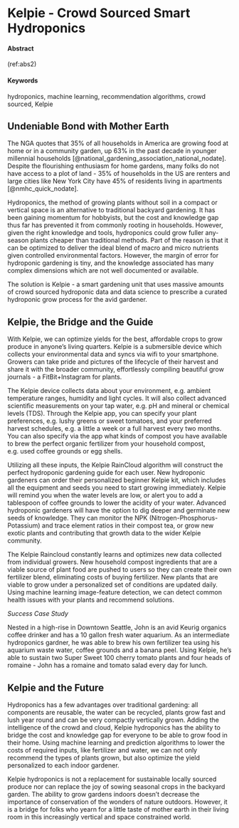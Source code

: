 # Kelpie - Crowd Sourced Smart Hydroponics {#SmartHydro-Kelpie}

#### Abstract {-}

(ref:abs2)

#### Keywords {-}

hydroponics, machine learning, recommendation algorithms, crowd sourced, Kelpie


## Undeniable Bond with Mother Earth

The NGA quotes that 35% of all households in America are growing food at home or in a community garden, up 63% in the past decade in younger millennial households [@national_gardening_association_national_nodate].  Despite the flourishing enthusiasm for home gardens, many folks do not have access to a plot of land - 35% of households in the US are renters and large cities like New York City have 45% of residents living in apartments [@nmhc_quick_nodate].

Hydroponics, the method of growing plants without soil in a compact or vertical space is an alternative to traditional backyard gardening. It has been gaining momentum for hobbyists, but the cost and knowledge gap thus far has prevented it from commonly rooting in households. However, given the right knowledge and tools, hydroponics could grow fuller any-season plants cheaper than traditional methods. Part of the reason is that it can be optimized to deliver the ideal blend of macro and micro nutrients given controlled environmental factors. However, the margin of error for hydroponic gardening is tiny, and the knowledge associated has many complex dimensions which are not well documented or available. 

The solution is Kelpie - a smart gardening unit that uses massive amounts of crowd sourced hydroponic data and data science to prescribe a curated hydroponic grow process for the avid gardener. 

## Kelpie, the Bridge and the Guide

With Kelpie, we can optimize yields for the best, affordable crops to grow produce in anyone's living quarters. Kelpie is a submersible device which collects your environmental data and syncs via wifi to your smartphone. Growers can take pride and pictures of the lifecycle of their harvest and share it with the broader community, effortlessly compiling beautiful grow journals - a FitBit+Instagram for plants.

The Kelpie device collects data about your environment, e.g. ambient temperature ranges, humidity and light cycles. It will also collect advanced scientific measurements on your tap water, e.g. pH and mineral or chemical levels (TDS). Through the Kelpie app, you can specify your plant preferences, e.g. lushy greens or sweet tomatoes, and your preferred harvest schedules, e.g. a little a week or a full harvest every two months. You can also specify via the app what kinds of compost you have available to brew the perfect organic fertilizer from your household compost, e.g. used coffee grounds or egg shells. 

Utilizing all these inputs, the Kelpie RainCloud algorithm will construct the perfect hydroponic gardening guide for each user. New hydroponic gardeners can order their personalized beginner Kelpie kit, which includes all the equipment and seeds you need to start growing immediately. Kelpie will remind you when the water levels are low, or alert you to add a tablespoon of coffee grounds to lower the acidity of your water. Advanced hydroponic gardeners will have the option to dig deeper and germinate new seeds of knowledge. They can monitor the NPK (Nitrogen-Phosphorus-Potassium) and trace element ratios in their compost tea, or grow new exotic plants and contributing that growth data to the wider Kelpie community. 

The Kelpie Raincloud constantly learns and optimizes new data collected from individual growers. New household compost ingredients that are a viable source of plant food are pushed to users so they can create their own fertilizer blend, eliminating costs of buying fertilizer. New plants that are viable to grow under a personalized set of conditions are updated daily. Using machine learning image-feature detection, we can detect common health issues with your plants and recommend solutions.  

*Success Case Study*

Nested in a high-rise in Downtown Seattle, John is an avid Keurig organics coffee drinker and has a 10 gallon fresh water aquarium. As an intermediate hydroponics gardner, he was able to brew his own fertilizer tea using his aquarium waste water, coffee grounds and a banana peel. Using Kelpie, he's able to sustain two Super Sweet 100 cherry tomato plants and four heads of romaine - John has a romaine and tomato salad every day for lunch. 


## Kelpie and the Future

Hydroponics has a few advantages over traditional gardening: all components are reusable, the water can be recycled, plants grow fast and lush year round and can be very compactly vertically grown.  Adding the intelligence of the crowd and cloud, Kelpie hydroponics has the ability to bridge the cost and knowledge gap for everyone to be able to grow food in their home. Using machine learning and prediction algorithms to lower the costs of required inputs, like fertilizer and water, we can not only recommend the types of plants grown, but also optimize the yield personalized to each indoor gardener. 

Kelpie hydroponics is not a replacement for sustainable locally sourced produce nor can replace the joy of sowing seasonal crops in the backyard garden. The ability to grow gardens indoors doesn't decrease the importance of conservation of the wonders of nature outdoors. However, it is a bridge for folks who yearn for a little taste of mother earth in their living room in this increasingly vertical and space constrained world. 
